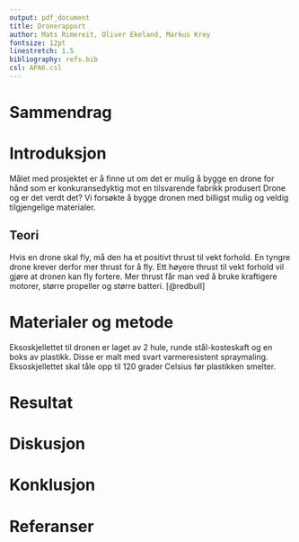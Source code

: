 ```yaml
---
output: pdf_document
title: Dronerapport
author: Mats Rimereit, Oliver Ekeland, Markus Krey
fontsize: 12pt
linestretch: 1.5
bibliography: refs.bib
csl: APA6.csl
---
```


# Sammendrag

# Introduksjon
Målet med prosjektet er å finne ut om det er mulig å bygge en drone for hånd som er konkuransedyktig mot en tilsvarende fabrikk produsert Drone og er det verdt det?
Vi forsøkte å bygge dronen med billigst mulig og veldig tilgjengelige materialer. 

## Teori
Hvis en drone skal fly, må den ha et positivt thrust til vekt forhold.
En tyngre drone krever derfor mer thrust for å fly.
Ett høyere thrust til vekt forhold vil gjøre at dronen kan fly fortere.
Mer thrust får man ved å bruke kraftigere motorer, større propeller og større batteri.
[@redbull]

# Materialer og metode
Eksoskjellettet til dronen er laget av 2 hule, runde stål-kosteskaft og en boks av plastikk.
Disse er malt med svart varmeresistent spraymaling.
Eksoskjellettet skal tåle opp til 120 grader Celsius før plastikken smelter.

# Resultat

# Diskusjon

# Konklusjon

# Referanser
